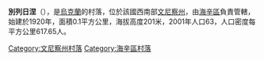 {{coord|48|47|14|N|29|25|46|E|scale:30000|display=title}}

'''別列日涅'''（{{lang-uk|Бережне}}），是[[烏克蘭|烏克蘭]]的村落，位於該國西南部[[文尼察州|文尼察州]]，由[[海辛區|海辛區]]負責管轄，始建於1920年，面積0.1平方公里，海拔高度201米，2001年人口63，人口密度每平方公里617.65人。

[[Category:文尼察州村落|Category:文尼察州村落]]
[[Category:海辛區村落|Category:海辛區村落]]


{{Vinnytsia-geo-stub}}